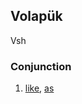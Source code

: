 {{also|Appendix:Variations of "asa"}}
==Volapük==
Vsh
===Conjunction===
{{head|vo|conjunction}}

# [[like]], [[as]]